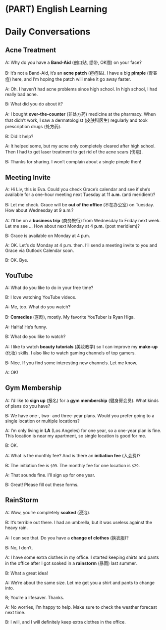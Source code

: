 # (PART) English Learning {-}

# Daily Conversations

## Acne Treatment 

A: Why do you have a **Band-Aid** (创口贴, 绷带, OK绷) on your face?

B: It's not a Band-Aid, it's an **acne patch** (痘痘贴). I have a big **pimple** (青春痘) here, and I'm hoping the patch will make it go away faster.

A: Oh. I haven't had acne problems since high school. In high school, I had really bad acne.

B: What did you do about it?

A: I bought **over-the-counter** (非处方药) medicine at the pharmacy. When that didn't work, I saw a dermatologist (皮肤科医生) regularly and took prescription drugs (处方药).

B: Did it help?

A: It helped some, but my acne only completely cleared after high school. Then I had to get laser treatment to get rid of the acne scars (伤疤).

B: Thanks for sharing. I won't complain about a single pimple then!

## Meeting Invite

A: Hi Liv, this is Eva. Could you check Grace's calendar and see if she's available for a one-hour meeting next Tuesday at 11 **a.m.** (anti meridiem)?

B: Let me check. Grace will be **out of the office** (不在办公室) on Tuesday. How about Wednesday at 9 a.m.?

A: I'll be on a **business trip** (商务旅行) from Wednesday to Friday next week. Let me see ... How about next Monday at 4 **p.m.** (post meridiem)?

B: Grace is available on Monday at 4 p.m.

A: OK. Let's do Monday at 4 p.m. then. I'll send a meeting invite to you and Grace via Outlook Calendar soon.

B: OK. Bye.

## YouTube

A: What do you like to do in your free time?

B: I love watching YouTube videos.

A: Me, too. What do you watch?

B: **Comedies** (喜剧), mostly. My favorite YouTuber is Ryan Higa.

A: HaHa! He's funny.

B: What do you like to watch?

A: I like to watch **beauty tutorials** (美妆教学) so I can improve my **make-up** (化妆) skills. I also like to watch gaming channels of top gamers.

B: Nice. If you find some interesting new channels. Let me know.

A: OK!

## Gym Membership

A: I'd like to **sign up** (报名) for a **gym membership** (健身房会员). What kinds of plans do you have?

B: We have one-, two- and three-year plans. Would you prefer going to a single location or multiple locations?

A: I'm only living in **LA** (Los Angeles) for one year, so a one-year plan is fine. This location is near my apartment, so single location is good for me.

B: OK.

A: What is the monthly fee? And is there an **initiation fee** (入会费)?

B: The initiation fee is `$99`. The monthly fee for one location is `$29`.

A: That sounds fine. I'll sign up for one year.

B: Great! Please fill out these forms.

## RainStorm

A: Wow, you're completely **soaked** (浸泡).

B: It's terrible out there. I had an umbrella, but it was useless against the heavy rain.

A: I can see that. Do you have a **change of clothes** (换衣服)?

B: No, I don't.

A: I have some extra clothes in my office. I started keeping shirts and pants in the office after I got soaked in a **rainstorm** (暴雨) last summer.

B: What a great idea!

A: We're about the same size. Let me get you a shirt and pants to change into.

B; You're a lifesaver. Thanks.

A: No worries, I'm happy to help. Make sure to check the weather forecast next time.

B: I will, and I will definitely keep extra clothes in the office.
